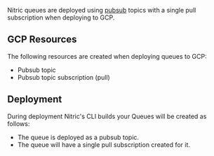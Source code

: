 Nitric queues are deployed using [pubsub](https://cloud.google.com/pubsub) topics with a single pull subscription when deploying to GCP.

## GCP Resources

The following resources are created when deploying queues to GCP:

- Pubsub topic
- Pubsub topic subscription (pull)

## Deployment

During deployment Nitric's CLI builds your Queues will be created as follows:

- The queue is deployed as a pubsub topic.
- The queue will have a single pull subscription created for it.
